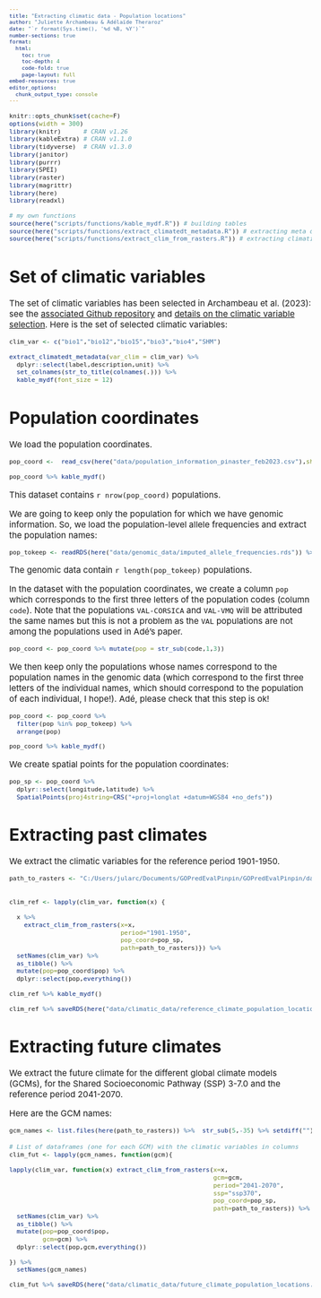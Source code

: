 ```yaml
---
title: "Extracting climatic data - Population locations"
author: "Juliette Archambeau & Adélaïde Theraroz"
date: "`r format(Sys.time(), '%d %B, %Y')`"
number-sections: true
format: 
  html:
    toc: true
    toc-depth: 4
    code-fold: true
    page-layout: full
embed-resources: true
editor_options: 
  chunk_output_type: console
---
```


<style type="text/css">
body {
   font-size: 15px;
}
code.r{
  font-size: 11px;
}
pre {
  font-size: 11px
}

table {
  font-size: 10px
}
</style>

```r
knitr::opts_chunk$set(cache=F)
options(width = 300)
library(knitr)      # CRAN v1.26
library(kableExtra) # CRAN v1.1.0
library(tidyverse)  # CRAN v1.3.0
library(janitor)
library(purrr)
library(SPEI)
library(raster)
library(magrittr)
library(here)
library(readxl)

# my own functions
source(here("scripts/functions/kable_mydf.R")) # building tables
source(here("scripts/functions/extract_climatedt_metadata.R")) # extracting meta data of the climatic variables in ClimateDT
source(here("scripts/functions/extract_clim_from_rasters.R")) # extracting climatic values from rasters
```

# Set of climatic variables

The set of climatic variables has been selected in Archambeau et al. (2023): see the [associated Github repository](https://github.com/JulietteArchambeau/GOPredEvalPinpin) and [details on the climatic variable selection](https://juliettearchambeau.github.io/GOPredEvalPinpin/0_FormattingPopulationCoordinatesElevationClimateData.html). Here is the set of selected climatic variables:

```r
clim_var <- c("bio1","bio12","bio15","bio3","bio4","SHM")

extract_climatedt_metadata(var_clim = clim_var) %>% 
  dplyr::select(label,description,unit) %>% 
  set_colnames(str_to_title(colnames(.))) %>% 
  kable_mydf(font_size = 12)
```

# Population coordinates

We load the population coordinates.

```r
pop_coord <-  read_csv(here("data/population_information_pinaster_feb2023.csv"),show_col_types = FALSE)

pop_coord %>% kable_mydf()
```


This dataset contains `r nrow(pop_coord)` populations.

We are going to keep only the population for which we have genomic information. So, we load the population-level allele frequencies and extract the population names:

```r
pop_tokeep <- readRDS(here("data/genomic_data/imputed_allele_frequencies.rds")) %>% pull(pop)
```

The genomic data contain `r length(pop_tokeep)` populations.

In the dataset with the population coordinates, we create a column `pop` which corresponds to the first three letters of the population codes (column `code`). Note that the populations `VAL-CORSICA` and `VAL-VMQ` will be attributed the same names but this is not a problem as the `VAL` populations are not among the populations used in Adé's paper.

```r
pop_coord <- pop_coord %>% mutate(pop = str_sub(code,1,3))
```

We then keep only the populations whose names correspond to the population names in the genomic data (which correspond to the first three letters of the individual names, which should correspond to the population of each individual, I hope!). Adé, please check that this step is ok!

```r
pop_coord <- pop_coord %>% 
  filter(pop %in% pop_tokeep) %>% 
  arrange(pop)

pop_coord %>% kable_mydf()
```

We create spatial points for the population coordinates:

```r
pop_sp <- pop_coord %>% 
  dplyr::select(longitude,latitude) %>% 
  SpatialPoints(proj4string=CRS("+proj=longlat +datum=WGS84 +no_defs"))
```

# Extracting past climates

We extract the climatic variables for the reference period 1901-1950.

```r
path_to_rasters <- "C:/Users/jularc/Documents/GOPredEvalPinpin/GOPredEvalPinpin/data/ClimaticData/ClimateDTRasters/"
  
  
clim_ref <- lapply(clim_var, function(x) {
  
  x %>% 
    extract_clim_from_rasters(x=x,
                              period="1901-1950",
                              pop_coord=pop_sp,
                              path=path_to_rasters)}) %>% 
  setNames(clim_var) %>% 
  as_tibble() %>% 
  mutate(pop=pop_coord$pop) %>% 
  dplyr::select(pop,everything())

clim_ref %>% kable_mydf()

clim_ref %>% saveRDS(here("data/climatic_data/reference_climate_population_locations.rds"))
```

# Extracting future climates 

We extract the future climate for the different global climate models (GCMs), for the Shared Socioeconomic Pathway (SSP) 3-7.0 and the reference period 2041-2070. 

Here are the GCM names:

```r
gcm_names <- list.files(here(path_to_rasters)) %>%  str_sub(5,-35) %>% setdiff("")
```


```r
# List of dataframes (one for each GCM) with the climatic variables in columns
clim_fut <- lapply(gcm_names, function(gcm){
  
lapply(clim_var, function(x) extract_clim_from_rasters(x=x, 
                                                       gcm=gcm, 
                                                       period="2041-2070", 
                                                       ssp="ssp370",
                                                       pop_coord=pop_sp,
                                                       path=path_to_rasters)) %>% 
  setNames(clim_var) %>% 
  as_tibble() %>% 
  mutate(pop=pop_coord$pop,
         gcm=gcm) %>% 
  dplyr::select(pop,gcm,everything())

}) %>% 
  setNames(gcm_names)

clim_fut %>% saveRDS(here("data/climatic_data/future_climate_population_locations.rds"))
```

